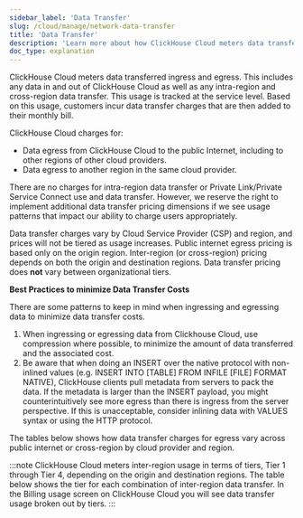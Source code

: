 ```yaml
---
sidebar_label: 'Data Transfer'
slug: /cloud/manage/network-data-transfer
title: 'Data Transfer'
description: 'Learn more about how ClickHouse Cloud meters data transferred ingress and egress'
doc_type: explanation
---
```



ClickHouse Cloud meters data transferred ingress and egress. 
This includes any data in and out of ClickHouse Cloud as well as any intra-region and cross-region data transfer. 
This usage is tracked at the service level. Based on this usage, customers incur data transfer charges that are then added to their monthly bill.

ClickHouse Cloud charges for:
- Data egress from ClickHouse Cloud to the public Internet, including to other regions of other cloud providers. 
- Data egress to another region in the same cloud provider.

There are no charges for intra-region data transfer or Private Link/Private Service Connect use and data transfer. 
However, we reserve the right to implement additional data transfer pricing dimensions if we see usage patterns that impact our ability to charge users appropriately.

Data transfer charges vary by Cloud Service Provider (CSP) and region, and prices will not be tiered as usage increases. Public internet egress pricing is based only on the origin region. 
Inter-region (or cross-region) pricing depends on both the origin and destination regions. Data transfer pricing does **not** vary between organizational tiers. 

**Best Practices to minimize Data Transfer Costs**

There are some patterns to keep in mind when ingressing and egressing data to minimize data transfer costs.
1. When ingressing or egressing data from Clickhouse Cloud, use compression where possible, to minimize the amount of data transferred and the associated cost.
2. Be aware that when doing an INSERT over the native protocol with non-inlined values (e.g. INSERT INTO [TABLE] FROM INFILE [FILE] FORMAT NATIVE), ClickHouse clients pull metadata from servers to pack the data. If the metadata is larger than the INSERT payload, you might counterintuitively see more egress than there is ingress from the server perspective. If this is unacceptable, consider inlining data with VALUES syntax or using the HTTP protocol.

The tables below shows how data transfer charges for egress vary across public internet or cross-region by cloud provider and region.

:::note
ClickHouse Cloud meters inter-region usage in terms of tiers, Tier 1 through Tier 4, depending on the origin and destination regions. The table below shows the tier for each combination of inter-region data transfer. In the Billing usage screen on ClickHouse Cloud you will see data transfer usage broken out by tiers. 
:::

<NetworkPricing/>
